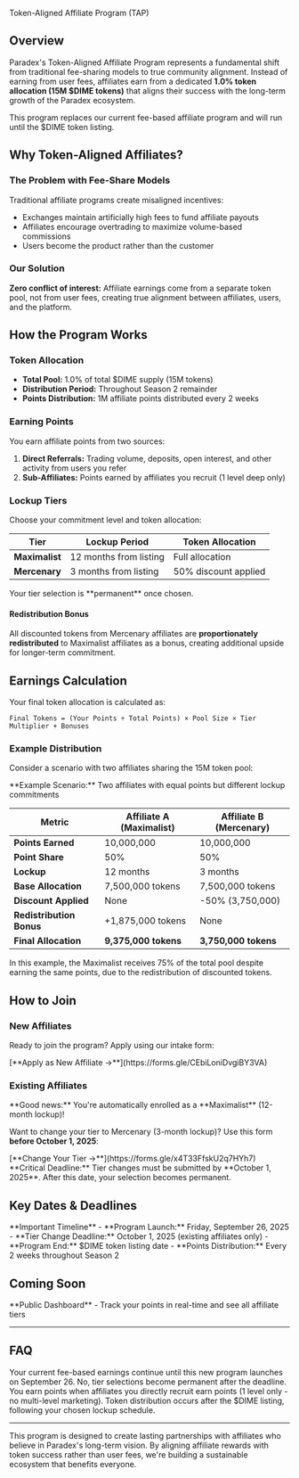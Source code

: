
Token-Aligned Affiliate Program (TAP)

## Overview

Paradex's Token-Aligned Affiliate Program represents a fundamental shift from traditional fee-sharing models to true community alignment. Instead of earning from user fees, affiliates earn from a dedicated **1.0% token allocation (15M $DIME tokens)** that aligns their success with the long-term growth of the Paradex ecosystem.

<Warning>
This program replaces our current fee-based affiliate program and will run until the $DIME token listing.
</Warning>

## Why Token-Aligned Affiliates?

### The Problem with Fee-Share Models
Traditional affiliate programs create misaligned incentives:
- Exchanges maintain artificially high fees to fund affiliate payouts
- Affiliates encourage overtrading to maximize volume-based commissions  
- Users become the product rather than the customer

### Our Solution
**Zero conflict of interest:** Affiliate earnings come from a separate token pool, not from user fees, creating true alignment between affiliates, users, and the platform.

## How the Program Works

### Token Allocation
- **Total Pool:** 1.0% of total $DIME supply (15M tokens)
- **Distribution Period:** Throughout Season 2 remainder
- **Points Distribution:** 1M affiliate points distributed every 2 weeks

### Earning Points
You earn affiliate points from two sources:

1. **Direct Referrals:** Trading volume, deposits, open interest, and other activity from users you refer
2. **Sub-Affiliates:** Points earned by affiliates you recruit (1 level deep only)

### Lockup Tiers

Choose your commitment level and token allocation:

| Tier | Lockup Period | Token Allocation |
|------|---------------|------------------|
| **Maximalist** | 12 months from listing | Full allocation |
| **Mercenary** | 3 months from listing | 50% discount applied |

<Warning>
Your tier selection is **permanent** once chosen.
</Warning>

#### Redistribution Bonus
All discounted tokens from Mercenary affiliates are **proportionately redistributed** to Maximalist affiliates as a bonus, creating additional upside for longer-term commitment.

## Earnings Calculation

Your final token allocation is calculated as:

```
Final Tokens = (Your Points ÷ Total Points) × Pool Size × Tier Multiplier + Bonuses
```

### Example Distribution

Consider a scenario with two affiliates sharing the 15M token pool:

<Info>
**Example Scenario:** Two affiliates with equal points but different lockup commitments
</Info>

| Metric | Affiliate A (Maximalist) | Affiliate B (Mercenary) |
|--------|--------------------------|--------------------------|
| **Points Earned** | 10,000,000 | 10,000,000 |
| **Point Share** | 50% | 50% |
| **Lockup** | 12 months | 3 months |
| **Base Allocation** | 7,500,000 tokens | 7,500,000 tokens |
| **Discount Applied** | None | -50% (3,750,000) |
| **Redistribution Bonus** | +1,875,000 tokens | None |
| **Final Allocation** | **9,375,000 tokens** | **3,750,000 tokens** |

<Note>
In this example, the Maximalist receives 75% of the total pool despite earning the same points, due to the redistribution of discounted tokens.
</Note>

## How to Join

### New Affiliates
Ready to join the program? Apply using our intake form:

<Card>
[**Apply as New Affiliate →**](https://forms.gle/CEbiLoniDvgiBY3VA)
</Card>

### Existing Affiliates

<Info>
**Good news:** You're automatically enrolled as a **Maximalist** (12-month lockup)!
</Info>

Want to change your tier to Mercenary (3-month lockup)? Use this form **before October 1, 2025**:

<Card>
[**Change Your Tier →**](https://forms.gle/x4T33FfskU2q7HYh7)
</Card>

<Warning>
**Critical Deadline:** Tier changes must be submitted by **October 1, 2025**. After this date, your selection becomes permanent.
</Warning>

## Key Dates & Deadlines

<Info>
**Important Timeline**
- **Program Launch:** Friday, September 26, 2025
- **Tier Change Deadline:** October 1, 2025 (existing affiliates only)
- **Program End:** $DIME token listing date
- **Points Distribution:** Every 2 weeks throughout Season 2
</Info>

## Coming Soon

<Note>
**Public Dashboard** - Track your points in real-time and see all affiliate tiers
</Note>

---

## FAQ

<Accordion title="What happens to my existing affiliate earnings?">
Your current fee-based earnings continue until this new program launches on September 26.
</Accordion>

<Accordion title="Can I change my lockup tier after October 1?">
No, tier selections become permanent after the deadline.
</Accordion>

<Accordion title="How are points calculated from sub-affiliates?">
You earn points when affiliates you directly recruit earn points (1 level only - no multi-level marketing).
</Accordion>

<Accordion title="When do I receive my tokens?">
Token distribution occurs after the $DIME listing, following your chosen lockup schedule.
</Accordion>

---

<Note>
This program is designed to create lasting partnerships with affiliates who believe in Paradex's long-term vision. By aligning affiliate rewards with token success rather than user fees, we're building a sustainable ecosystem that benefits everyone.
</Note>
